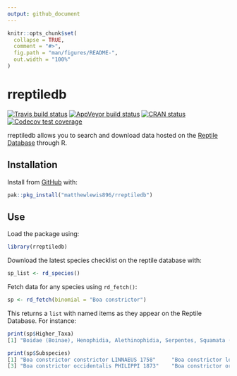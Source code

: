 ```yaml
---
output: github_document
---
```


<!-- README.md is generated from README.Rmd. Please edit that file -->

```r
knitr::opts_chunk$set(
  collapse = TRUE,
  comment = "#>",
  fig.path = "man/figures/README-",
  out.width = "100%"
)
```

# rreptiledb

<!-- badges: start -->
[![Travis build status](https://travis-ci.com/matthewlewis896/rreptiledb.svg?branch=master)](https://travis-ci.com/matthewlewis896/rreptiledb)
[![AppVeyor build status](https://ci.appveyor.com/api/projects/status/github/matthewlewis896/rreptiledb?branch=master&svg=true)](https://ci.appveyor.com/project/matthewlewis896/rreptiledb)
[![CRAN status](https://www.r-pkg.org/badges/version/rreptiledb)](https://CRAN.R-project.org/package=rreptiledb)
[![Codecov test coverage](https://codecov.io/gh/matthewlewis896/rreptiledb/branch/master/graph/badge.svg)](https://app.codecov.io/gh/matthewlewis896/rreptiledb?branch=master)
<!-- badges: end -->

rreptiledb allows you to search and download data hosted on the [Reptile Database](\url{http://www.reptile-database.org/}) through R.

## Installation


Install from [GitHub](https://github.com/matthewlewis896/rreptiledb) with:

``` r
pak::pkg_install("matthewlewis896/rreptiledb")
```

## Use

Load the package using:

``` r
library(rreptiledb)
```

Download the latest species checklist on the reptile database with:

``` r
sp_list <- rd_species()
```

Fetch data for any species using `rd_fetch()`:

``` r
sp <- rd_fetch(binomial = "Boa constrictor")
```

This returns a `list` with named items as they appear on the Reptile Database. For instance:

``` r
print(sp$Higher_Taxa)
[1] "Boidae (Boinae), Henophidia, Alethinophidia, Serpentes, Squamata (snakes)"

print(sp$Subspecies)
[1] "Boa constrictor constrictor LINNAEUS 1758"     "Boa constrictor longicauda PRICE & RUSSO 1991"
[3] "Boa constrictor occidentalis PHILIPPI 1873"    "Boa constrictor ortonii COPE 1877" 
```
